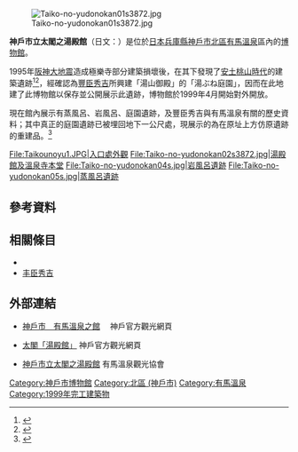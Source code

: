 {{Coord|34|47|44.4|N|135|14|54.5|E|region:JP|display=title}}

[[File:Taiko-no-yudonokan01s3872.jpg|thumb]]

'''神戶市立太閣之湯殿館'''（日文：'''{{lang|ja|神戸市立太閤の湯殿館}}'''）是位於[[日本|日本]][[兵庫縣|兵庫縣]][[神戶市|神戶市]][[北區_(神戶市)|北區]][[有馬溫泉|有馬溫泉]]區{{tsl|ja|極楽寺 (神戸市)|極樂寺 (神戶市)|極樂寺}}內的[[博物館|博物館]]。

1995年[[阪神大地震|阪神大地震]]造成極樂寺部分建築損壞後，在其下發現了[[安土桃山時代|安土桃山時代]]的建築遺跡<ref>{{Cite web| url=http://www.mook.com.tw/scenery.php?op=sceneryinfo&sceneryid=48566| title=太閣的湯殿館| work=MOOK景點家| publisher=城邦出版集團| accessdate=2017-02-07| archive-date=2017-02-07| archive-url=https://web.archive.org/web/20170207114853/http://www.mook.com.tw/scenery.php?op=sceneryinfo&sceneryid=48566| dead-url=no}}</ref><ref>{{Cite web| url=http://feel.kobeport.org/_tw/sightseeing/spot/?sid=121| title=太閤「湯殿館」| publisher=神戶國際觀光協會| work=神戶市官方觀光網頁| accessdate=2017-02-07| language=zh-tw| archiveurl=https://web.archive.org/web/20170207113831/http://feel.kobeport.org/_tw/sightseeing/spot/?sid=121| archivedate=2017-02-07| deadurl=yes}}</ref>，經確認為[[豐臣秀吉|豐臣秀吉]]所興建「湯山御殿」的「湯ぶね庭園」，因而在此地建了此博物館以保存並公開展示此遺跡，博物館於1999年4月開始對外開放。

現在館內展示有蒸風呂、岩風呂、庭園遺跡，及豐臣秀吉與有馬溫泉有關的歷史資料；其中真正的庭園遺跡已被埋回地下一公尺處，現展示的為在原址上方仿原遺跡的重建品。<ref>{{Cite web| url=http://visit.arima-onsen.com/tw/directory/see/taiko-yudono-kan/| title=神戶市立太閤之湯殿館| publisher=有馬溫泉觀光協會| accessdate=2017-02-07| language=zh-tw| archive-date=2017-02-07| archive-url=https://web.archive.org/web/20170207115518/http://visit.arima-onsen.com/tw/directory/see/taiko-yudono-kan/| dead-url=no}}</ref>

<Gallery widths=200px heights=200px>
File:Taikounoyu1.JPG|入口處外觀
File:Taiko-no-yudonokan02s3872.jpg|湯殿館及溫泉寺本堂
File:Taiko-no-yudonokan04s.jpg|岩風呂遺跡
File:Taiko-no-yudonokan05s.jpg|蒸風呂遺跡
</Gallery>

== 參考資料 ==
{{Reflist}}

== 相關條目 ==
{{Commonscat|Taiko-no-yudonokan}}
* {{tsl|ja|極楽寺 (神戸市北区)|極樂寺 (神戶市北區)|極樂寺}}
* [[丰臣秀吉|丰臣秀吉]]

== 外部連結 ==
* {{Ja}} [http://arimaspa-kingin.jp/index.html 神戶市　有馬溫泉之館] {{Wayback|url=http://arimaspa-kingin.jp/index.html |date=20210127095631 }}　神戶官方觀光網頁
* {{zh-tw}} [https://web.archive.org/web/20170207113831/http://feel.kobeport.org/_tw/sightseeing/spot/?sid=121 太閣「湯殿館」] 神戶官方觀光網頁
* {{zh-tw}} [http://visit.arima-onsen.com/tw/directory/see/taiko-yudono-kan/ 神戶市立太閣之湯殿館] {{Wayback|url=http://visit.arima-onsen.com/tw/directory/see/taiko-yudono-kan/ |date=20170207115518 }} 有馬溫泉觀光協會

{{DEFAULTSORT:Taiko-no-yudonokan }}
[[Category:神戶市博物館|Category:神戶市博物館]]
[[Category:北區_(神戶市)|Category:北區 (神戶市)]]
[[Category:有馬溫泉|Category:有馬溫泉]]
[[Category:1999年完工建築物|Category:1999年完工建築物]]